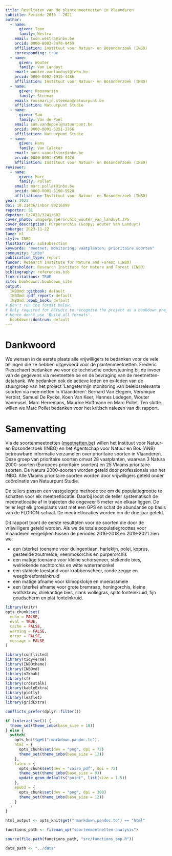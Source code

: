 ```yaml
---
title: Resultaten van de plantenmeetnetten in Vlaanderen
subtitle: Periode 2016 - 2021
author:
  - name:
      given: Toon
      family: Westra
    email: toon.westra@inbo.be
    orcid: 0000-0003-2478-9459
    affiliation: Instituut voor Natuur- en Bosonderzoek (INBO)
    corresponding: true
  - name:
      given: Wouter
      family: Van Landuyt
    email: wouter.vanlanduyt@inbo.be
    orcid: 0000-0002-1915-4486
    affiliation: Instituut voor Natuur- en Bosonderzoek (INBO)
  - name:
      given: Roosmarijn
      family: Steeman
    email: roosmarijn.steeman@natuurpunt.be
    affiliation: Natuurpunt Studie
  - name:
      given: Sam
      family: Van de Poel
    email: sam.vandepoel@natuurpunt.be
    orcid: 0000-0001-6251-3766
    affiliation: Natuurpunt Studie
  - name:
      given: Hans
      family: Van Calster
    email: hans.vancalster@inbo.be
    orcid: 0000-0001-8595-8426
    affiliation: Instituut voor Natuur- en Bosonderzoek (INBO)
reviewer:
  - name:
      given: Marc
      family: Pollet
    email: marc.pollet@inbo.be
    orcid: 0000-0001-5198-5928
    affiliation: Instituut voor Natuur- en Bosonderzoek (INBO)
year: 2023
doi: 10.21436/inbor.99216099
reportnr: 51
depotnr: D/2023/3241/392
cover_photo: image/purperorchis_wouter_van_landuyt.JPG
cover_description: Purperorchis (&copy; Wouter Van Landuyt)
embargo: 2023-11-22
lang: nl
style: INBO
floatbarrier: subsubsection
keywords: "meetnet; monitoring; vaatplanten; prioritaire soorten"
community: "inbo"
publication_type: report
funder: Research Institute for Nature and Forest (INBO)
rightsholder: Research Institute for Nature and Forest (INBO)
bibliography: references.bib
link-citations: TRUE
site: bookdown::bookdown_site
output:
  INBOmd::gitbook: default
  INBOmd::pdf_report: default
  INBOmd::epub_book: default
# Don't run the format below.
# Only required for RStudio to recognise the project as a bookdown project.
# Hence don't use 'Build all formats'.
  bookdown::dontrun: default
---
```


# Dankwoord {.unnumbered}

We wensen in de eerste plaats alle vrijwilligers te bedanken voor de vele tellingen die ze hebben uitgevoerd voor de plantenmeetnetten.
Frederic Piesschaert bedanken we voor de technische ondersteuning bij de invoer van de gegevens via meetnetten.be en de bevraging van de meetnetten‐databank.
We bedanken ook de actieve leden en ex‐leden van de stuurgroep van het project 'Langetermijn monitoring van beleidsrelevante soorten via mee‐netten in Vlaanderen': Bernard Van Elegem, Véronique Verbist, Samuel De Rycke, Koen Van Keer, Hannes Ledegen, Wouter Vanreusel, Marc Herremans, Maurice Hoffmann en Marc Pollet.
Ten slotte willen we Marc Pollet bedanken voor het kritisch nalezen van dit rapport.

# Samenvatting {.unnumbered}

Via de soortenmeetnetten ([meetnetten.be](www.meetnetten.be)) willen het Instituut voor Natuur‐ en Bosonderzoek (INBO) en het Agentschap voor Natuur en Bos (ANB) betrouwbare informatie verzamelen over prioritaire soorten in Vlaanderen.
Deze groep van prioritaire soorten omvat 28 vaatplanten, waarvan 3 Natura 2000-soorten (Europees prioritaire soorten) en 25 Vlaams prioritaire soorten.
De Natura 2000-soorten worden geteld door professionals van het INBO.
Alle Vlaams prioritaire soorten worden door vrijwilligers geteld onder coördinatie van Natuurpunt Studie.

De tellers passen een vastgelegde methode toe om de populatiegrootte te schatten voor elk meetnetlocatie.
Daarbij loopt de teller systematisch de meetnetlocatie af in trajecten die ongeveer 5 meter van elkaar liggen.
De teller legt elk groeiplaats vast met een GPS en schat de abundantie op basis van de FLORON-schaal.
De meetnetlocaties worden om de drie jaar geteld.

Dit rapport toont de eerste resultaten voor de soorten die door de vrijwilligers geteld worden.
Als we de totale populatiegroottes voor Vlaanderen vergelijken tussen de periodes 2016-2018 en 2019-2021 zien we:

-   een (sterke) toename voor duingentiaan, harlekijn, polei, koprus, gesteelde zoutmelde, veenmosorchis en purperorchis
-   een matige toename voor kleine schorseneer, stekende bies, welriekende nachtorchis en witte waterranonkel
-   een stabiele toestand voor krabbenscheer, ronde zegge en weegbreefonteinkruid
-   een matige afname voor klimopklokje en moerassmele
-   een (sterke) afname voor grote bremraap, honingorchis, kleine wolfsklauw, driekantige bies, slank wollegras, spits fonteinkruid, fijn goudscherm en plat fonteinkruid.

```r
library(knitr)
opts_chunk$set(
  echo = FALSE,
  eval = TRUE,
  cache = FALSE,
  warning = FALSE,
  error = FALSE,
  message = FALSE
)

library(conflicted)
library(tidyverse)
library(INBOtheme)
library(INBOmd)
library(n2khab)
library(sf)
library(crosstalk)
library(kableExtra)
library(plotly)
library(leaflet)
library(gridExtra)

conflicts_prefer(dplyr::filter())

if (interactive()) {
  theme_set(theme_inbo(base_size = 10))
} else {
  switch(
    opts_knit$get("rmarkdown.pandoc.to"),
    html = {
      opts_chunk$set(dev = "png", dpi = 72)
      theme_set(theme_inbo(base_size = 12))
    },
    latex = {
      opts_chunk$set(dev = "cairo_pdf", dpi = 72)
      theme_set(theme_inbo(base_size = 9))
      update_geom_defaults("point", list(size = 1.5))
    },
    epub3 = {
      opts_chunk$set(dev = "png", dpi = 300)
      theme_set(theme_inbo(base_size = 12))
    }
  )
}

html_output <- opts_knit$get("rmarkdown.pandoc.to") == "html"

functions_path <- fileman_up("soortenmeetnetten-analysis")

source(file.path(functions_path, "src/functions_smp.R"))

data_path <- "../data"

```

